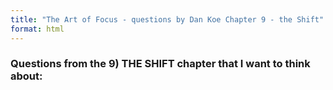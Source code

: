 ```yaml
---
title: "The Art of Focus - questions by Dan Koe Chapter 9 - the Shift"
format: html
---
```


### Questions from the **9) THE SHIFT** chapter that I want to think about: 

